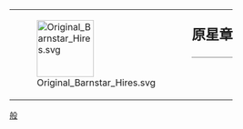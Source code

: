 {| style="border: 1px solid {{{border|gray}}}; background-color: {{{color|#fdffe7}}};"
|rowspan="2" valign="middle" | [[File:Original Barnstar Hires.svg|100px]]
|rowspan="2" |
|style="font-size: x-large; padding: 0; vertical-align: middle; height: 1.1em;" | '''原星章'''
|-
|style="vertical-align: middle; border-top: 1px solid gray;" | {{{1}}}
|}<noinclude>
[[Category:維基星章模板|般]]

</noinclude>